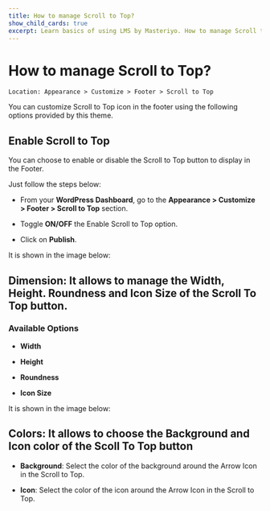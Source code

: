---
title: How to manage Scroll to Top?
show_child_cards: true
excerpt: Learn basics of using LMS by Masteriyo. How to manage Scroll to Top.
---

# How to manage Scroll to Top?

    Location: Appearance > Customize > Footer > Scroll to Top

You can customize Scroll to Top icon in the footer using the following options provided by this theme.

## Enable Scroll to Top

You can choose to enable or disable the Scroll to Top button to display in the Footer.

Just follow the steps below:

- From your **WordPress Dashboard**, go to the **Appearance > Customize > Footer > Scroll to Top** section.

- Toggle **ON/OFF** the Enable Scroll to Top option.

- Click on **Publish**.

It is shown in the image below:

## Dimension: It allows to manage the Width, Height. Roundness and Icon Size of the Scroll To Top button.

### Available Options

- **Width**

- **Height**

- **Roundness**

- **Icon Size**

It is shown in the image below:

## Colors: It allows to choose the Background and Icon color of the Scoll To Top button

- **Background**: Select the color of the background around the Arrow Icon in the Scroll to Top.

- **Icon**: Select the color of the icon around the Arrow Icon in the Scroll to Top.